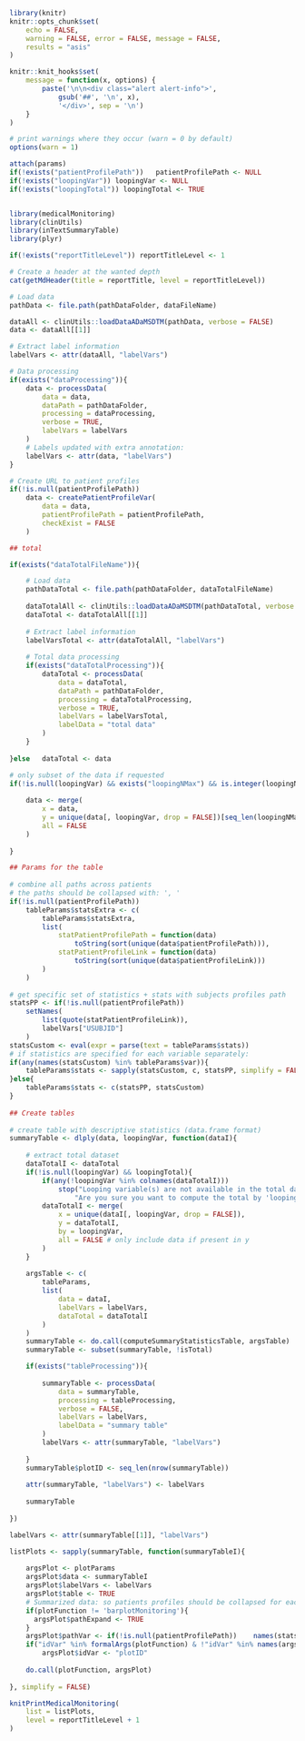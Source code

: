 <!--- 
This report create a visualization of a summary table.

Input parameters:
 
* Report-specific
- reportTitle: string with report title
- reportTitleLevel: integer with level of the report title, 1 for chapter, 2 for section, ...
- dataFileName: string with name of the file of interest
- dataProcessing (optional): list with parameters for data processing, see ? medicalMonitoring::processData
- dataTotalFileName (optional): string with name of the file containing the data total
- dataTotalProcessing (optional): list with parameters for data processing of the total dataset, see ? medicalMonitoring::processData
- tableParams: list with parameters to create the table, passed to the ? inTextSummaryTable::computeSummaryStatisticsTable
- tableProcessing (optional): list with parameters for data processing of the summary table after its creation, see ? medicalMonitoring::processData
- typePlot: string with name of a plotting function of interest, available in the medicalMonitoring package
- plotParams: list with plotting parameters passed to the 'typePlot' function
(excepted: 'data', 'labelVars', 'table', 'pathVar' and 'verbose')
- loopingVar (optional): character vector with variables to loop over, a plot will be created for each combination of groups of this variable
- loopingNMax (optional): integer with maximal number of groups to consider (all by default)
- loopingTotal (optional): logical, should we loop in the total dataset (TRUE by default)?

* General:
- pathDataFolder: string with path to the data folder
- patientProfilePath: string with relative path where patient profiles are stored

-->
```r

library(knitr)
knitr::opts_chunk$set(
	echo = FALSE, 
	warning = FALSE, error = FALSE, message = FALSE, 
	results = "asis"
)

knitr::knit_hooks$set(
	message = function(x, options) {
		paste('\n\n<div class="alert alert-info">',
			gsub('##', '\n', x),
			'</div>', sep = '\n')
	}
)

# print warnings where they occur (warn = 0 by default)
options(warn = 1)

```

```r
attach(params)
if(!exists("patientProfilePath"))	patientProfilePath <- NULL
if(!exists("loopingVar")) loopingVar <- NULL
if(!exists("loopingTotal"))	loopingTotal <- TRUE
```

```r
```


```r

library(medicalMonitoring)
library(clinUtils)
library(inTextSummaryTable)
library(plyr)

```

```r

if(!exists("reportTitleLevel"))	reportTitleLevel <- 1

# Create a header at the wanted depth
cat(getMdHeader(title = reportTitle, level = reportTitleLevel))

```

```r

# Load data
pathData <- file.path(pathDataFolder, dataFileName)

dataAll <- clinUtils::loadDataADaMSDTM(pathData, verbose = FALSE)
data <- dataAll[[1]]

# Extract label information
labelVars <- attr(dataAll, "labelVars")

# Data processing 
if(exists("dataProcessing")){
	data <- processData(
		data = data, 
		dataPath = pathDataFolder,
		processing = dataProcessing,
		verbose = TRUE,
		labelVars = labelVars
	)
	# Labels updated with extra annotation:
	labelVars <- attr(data, "labelVars")
}

# Create URL to patient profiles
if(!is.null(patientProfilePath))
	data <- createPatientProfileVar(
		data = data, 
		patientProfilePath = patientProfilePath,
		checkExist = FALSE
	)

## total

if(exists("dataTotalFileName")){

	# Load data
	pathDataTotal <- file.path(pathDataFolder, dataTotalFileName)
	
	dataTotalAll <- clinUtils::loadDataADaMSDTM(pathDataTotal, verbose = FALSE)
	dataTotal <- dataTotalAll[[1]]
	
	# Extract label information
	labelVarsTotal <- attr(dataTotalAll, "labelVars")
	
	# Total data processing
	if(exists("dataTotalProcessing")){
		dataTotal <- processData(
			data = dataTotal, 
			dataPath = pathDataFolder, 
			processing = dataTotalProcessing,
			verbose = TRUE,
			labelVars = labelVarsTotal,
			labelData = "total data"
		)
	}
	
}else	dataTotal <- data

# only subset of the data if requested
if(!is.null(loopingVar) && exists("loopingNMax") && is.integer(loopingNMax)){
	
	data <- merge(
		x = data,
		y = unique(data[, loopingVar, drop = FALSE])[seq_len(loopingNMax), , drop = FALSE],
		all = FALSE
	)
	
}

```

```r

## Params for the table
			
# combine all paths across patients
# the paths should be collapsed with: ', '
if(!is.null(patientProfilePath))
	tableParams$statsExtra <- c(
		tableParams$statsExtra,
		list(
			statPatientProfilePath = function(data) 
				toString(sort(unique(data$patientProfilePath))),
			statPatientProfileLink = function(data)
				toString(sort(unique(data$patientProfileLink)))
		)
	)
			
# get specific set of statistics + stats with subjects profiles path
statsPP <- if(!is.null(patientProfilePath))
	setNames(
		list(quote(statPatientProfileLink)), 
		labelVars["USUBJID"]
	)
statsCustom <- eval(expr = parse(text = tableParams$stats))
# if statistics are specified for each variable separately:
if(any(names(statsCustom) %in% tableParams$var)){
	tableParams$stats <- sapply(statsCustom, c, statsPP, simplify = FALSE)
}else{
	tableParams$stats <- c(statsPP, statsCustom)
}
			
## Create tables
			
# create table with descriptive statistics (data.frame format)
summaryTable <- dlply(data, loopingVar, function(dataI){
			
	# extract total dataset
	dataTotalI <- dataTotal
	if(!is.null(loopingVar) && loopingTotal){
		if(any(!loopingVar %in% colnames(dataTotalI)))
			stop("Looping variable(s) are not available in the total dataset. ",
				"Are you sure you want to compute the total by 'loopingVar'? (see 'loopingTotal').")
		dataTotalI <- merge(
			x = unique(dataI[, loopingVar, drop = FALSE]), 
			y = dataTotalI, 
			by = loopingVar, 
			all = FALSE # only include data if present in y
		)
	}
			
	argsTable <- c(
		tableParams,
		list(
			data = dataI, 
			labelVars = labelVars,
			dataTotal = dataTotalI
		)
	)
	summaryTable <- do.call(computeSummaryStatisticsTable, argsTable)
	summaryTable <- subset(summaryTable, !isTotal)

	if(exists("tableProcessing")){
		
		summaryTable <- processData(
			data = summaryTable, 
			processing = tableProcessing,
			verbose = FALSE,
			labelVars = labelVars,
			labelData = "summary table"
		)
		labelVars <- attr(summaryTable, "labelVars")
		
	}
	summaryTable$plotID <- seq_len(nrow(summaryTable))
	
	attr(summaryTable, "labelVars") <- labelVars
	
	summaryTable
	
})

labelVars <- attr(summaryTable[[1]], "labelVars")

```


```r

listPlots <- sapply(summaryTable, function(summaryTableI){
			
	argsPlot <- plotParams
	argsPlot$data <- summaryTableI
	argsPlot$labelVars <- labelVars
	argsPlot$table <- TRUE
	# Summarized data: so patients profiles should be collapsed for each row of the table
	if(plotFunction != 'barplotMonitoring'){
	  argsPlot$pathExpand <- TRUE
	}
	argsPlot$pathVar <- if(!is.null(patientProfilePath))	names(statsPP)
	if("idVar" %in% formalArgs(plotFunction) & !"idVar" %in% names(argsPlot))
		argsPlot$idVar <- "plotID"
	
	do.call(plotFunction, argsPlot)
	
}, simplify = FALSE)

knitPrintMedicalMonitoring(
	list = listPlots,
	level = reportTitleLevel + 1
)
	
```
